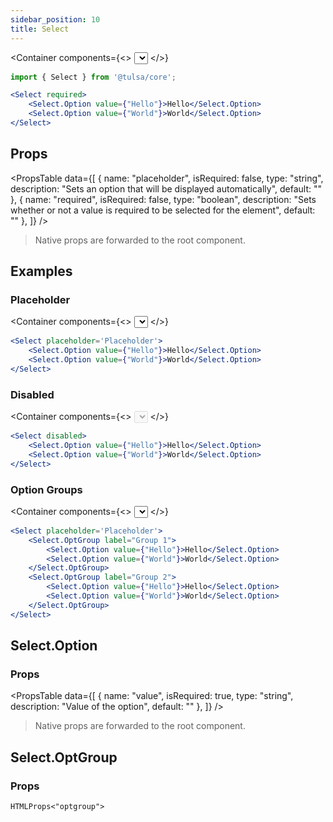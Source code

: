 ```yaml
---
sidebar_position: 10
title: Select
---
```


<Container
    components={<>
        <Select required>
            <Select.Option value={"Hello"}>Hello</Select.Option>
            <Select.Option value={"World"}>World</Select.Option>
        </Select>
    </>}
>

```jsx
import { Select } from '@tulsa/core';

<Select required>
    <Select.Option value={"Hello"}>Hello</Select.Option>
    <Select.Option value={"World"}>World</Select.Option>
</Select>
```

</Container>

## Props

<PropsTable
    data={[
        {
            name: "placeholder",
            isRequired: false,
            type: "string",
            description: "Sets an option that will be displayed automatically",
            default: ""
        },
        {
            name: "required",
            isRequired: false,
            type: "boolean",
            description: "Sets whether or not a value is required to be selected for the element",
            default: ""
        },
    ]}
/>

> Native props are forwarded to the root component.

## Examples

### Placeholder

<Container
    components={<>
        <Select placeholder='Placeholder'>
            <Select.Option value={"Hello"}>Hello</Select.Option>
            <Select.Option value={"World"}>World</Select.Option>
        </Select>
    </>}
>

```jsx
<Select placeholder='Placeholder'>
    <Select.Option value={"Hello"}>Hello</Select.Option>
    <Select.Option value={"World"}>World</Select.Option>
</Select>
```

</Container>

### Disabled

<Container
    components={<>
        <Select disabled>
            <Select.Option value={"Hello"}>Hello</Select.Option>
            <Select.Option value={"World"}>World</Select.Option>
        </Select>
    </>}
>

```jsx
<Select disabled>
    <Select.Option value={"Hello"}>Hello</Select.Option>
    <Select.Option value={"World"}>World</Select.Option>
</Select>
```

</Container>

### Option Groups

<Container
    components={<>
        <Select placeholder='Placeholder'>
            <Select.OptGroup label="Group 1">
                <Select.Option value={"Hello"}>Hello</Select.Option>
                <Select.Option value={"World"}>World</Select.Option>
            </Select.OptGroup>
            <Select.OptGroup label="Group 2">
                <Select.Option value={"Hello"}>Hello</Select.Option>
                <Select.Option value={"World"}>World</Select.Option>
            </Select.OptGroup>
        </Select>
    </>}
>

```jsx
<Select placeholder='Placeholder'>
    <Select.OptGroup label="Group 1">
        <Select.Option value={"Hello"}>Hello</Select.Option>
        <Select.Option value={"World"}>World</Select.Option>
    </Select.OptGroup>
    <Select.OptGroup label="Group 2">
        <Select.Option value={"Hello"}>Hello</Select.Option>
        <Select.Option value={"World"}>World</Select.Option>
    </Select.OptGroup>
</Select>
```

</Container>

## Select.Option

### Props

<PropsTable
    data={[
        {
            name: "value",
            isRequired: true,
            type: "string",
            description: "Value of the option",
            default: ""
        },
    ]}
/>

> Native props are forwarded to the root component.

## Select.OptGroup

### Props

`HTMLProps<"optgroup">`
